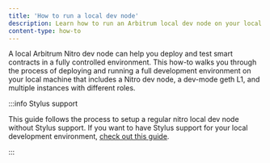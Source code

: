 ```yaml
---
title: 'How to run a local dev node'
description: Learn how to run an Arbitrum local dev node on your local machine.
content-type: how-to
---
```


A local Arbitrum Nitro dev node can help you deploy and test smart contracts in a fully controlled environment. This how-to walks you through the process of deploying and running a full development environment on your local machine that includes a Nitro dev node, a dev-mode geth L1, and multiple instances with different roles.

:::info Stylus support

This guide follows the process to setup a regular nitro local dev node without Stylus support. If you want to have Stylus support for your local development environment, [check out this guide](/stylus/how-tos/local-stylus-dev-node.mdx).

:::


<LocalDevNodeSetupInstructions branch="release" />
